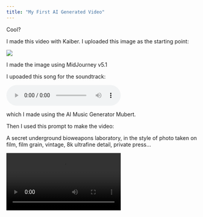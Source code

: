 ```yaml
---
title: "My First AI Generated Video"
---
```


Cool?

I made this video with Kaiber.  I uploaded this image as the starting point:


![](ZomLab.png)

I made the image using MidJourney v5.1

I upoaded this song for the soundtrack:

![](DarkCarpenter.mp3)

which I made using the AI Music Generator Mubert.

Then I used this prompt to make the video:

A secret underground bioweapons laboratory, in the style of photo taken on film, film grain, vintage, 8k ultrafine detail, private press...

![](ZomLab.mp4)
